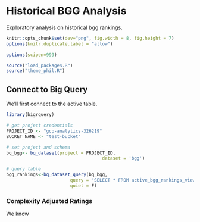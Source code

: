 # Historical BGG Analysis

Exploratory analysis on historical bgg rankings.

```r

knitr::opts_chunk$set(dev="png", fig.width = 8, fig.height = 7)
options(knitr.duplicate.label = "allow")

options(scipen=999)

```

```r

source("load_packages.R")
source("theme_phil.R")

```

## Connect to Big Query

We'll first connect to the active table.

```r

library(bigrquery)

# get project credentials
PROJECT_ID <- "gcp-analytics-326219"
BUCKET_NAME <- "test-bucket"

# set project and schema
bq_bgg<- bq_dataset(project = PROJECT_ID,
                                    dataset = 'bgg')

# query table
bgg_rankings<-bq_dataset_query(bq_bgg,
                        query = 'SELECT * FROM active_bgg_rankings_view',
                        quiet = F)

```

### Complexity Adjusted Ratings

We know 


```r





```

